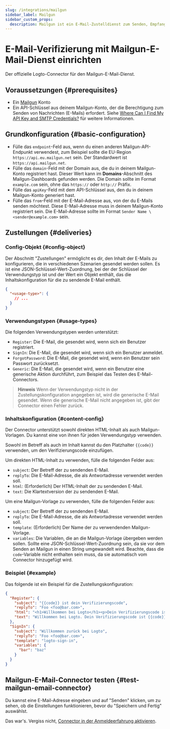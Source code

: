 ```yaml
---
slug: /integrations/mailgun
sidebar_label: Mailgun
sidebar_custom_props:
  description: Mailgun ist ein E-Mail-Zustelldienst zum Senden, Empfangen und Verfolgen von E-Mails.
---
```



# E-Mail-Verifizierung mit Mailgun-E-Mail-Dienst einrichten

Der offizielle Logto-Connector für den Mailgun-E-Mail-Dienst.

<GuideTip />

## Voraussetzungen \{#prerequisites}

- Ein [Mailgun](https://www.mailgun.com/) Konto
- Ein API-Schlüssel aus deinem Mailgun-Konto, der die Berechtigung zum Senden von Nachrichten (E-Mails) erfordert. Siehe [Where Can I Find My API Key and SMTP Credentials?](https://help.mailgun.com/hc/en-us/articles/203380100-Where-Can-I-Find-My-API-Key-and-SMTP-Credentials-) für weitere Informationen.

## Grundkonfiguration \{#basic-configuration}

- Fülle das `endpoint`-Feld aus, wenn du einen anderen Mailgun-API-Endpunkt verwendest, zum Beispiel sollte die EU-Region `https://api.eu.mailgun.net` sein. Der Standardwert ist `https://api.mailgun.net`.
- Fülle das `domain`-Feld mit der Domain aus, die du in deinem Mailgun-Konto registriert hast. Dieser Wert kann im **Domains**-Abschnitt des Mailgun-Dashboards gefunden werden. Die Domain sollte im Format `example.com` sein, ohne das `https://` oder `http://` Präfix.
- Fülle das `apiKey`-Feld mit dem API-Schlüssel aus, den du in deinem Mailgun-Konto generiert hast.
- Fülle das `from`-Feld mit der E-Mail-Adresse aus, von der du E-Mails senden möchtest. Diese E-Mail-Adresse muss in deinem Mailgun-Konto registriert sein. Die E-Mail-Adresse sollte im Format `Sender Name \<sender@example.com>` sein.

## Zustellungen \{#deliveries}

### Config-Objekt \{#config-object}

Der Abschnitt "Zustellungen" ermöglicht es dir, den Inhalt der E-Mails zu konfigurieren, die in verschiedenen Szenarien gesendet werden sollen. Es ist eine JSON-Schlüssel-Wert-Zuordnung, bei der der Schlüssel der Verwendungstyp ist und der Wert ein Objekt enthält, das die Inhaltskonfiguration für die zu sendende E-Mail enthält.

```json
{
  "<usage-type>": {
    // ...
  }
}
```

### Verwendungstypen \{#usage-types}

Die folgenden Verwendungstypen werden unterstützt:

- `Register`: Die E-Mail, die gesendet wird, wenn sich ein Benutzer registriert.
- `SignIn`: Die E-Mail, die gesendet wird, wenn sich ein Benutzer anmeldet.
- `ForgotPassword`: Die E-Mail, die gesendet wird, wenn ein Benutzer sein Passwort zurücksetzt.
- `Generic`: Die E-Mail, die gesendet wird, wenn ein Benutzer eine generische Aktion durchführt, zum Beispiel das Testen des E-Mail-Connectors.

> **Hinweis**
> Wenn der Verwendungstyp nicht in der Zustellungskonfiguration angegeben ist, wird die generische E-Mail gesendet. Wenn die generische E-Mail nicht angegeben ist, gibt der Connector einen Fehler zurück.

### Inhaltskonfiguration \{#content-config}

Der Connector unterstützt sowohl direkten HTML-Inhalt als auch Mailgun-Vorlagen. Du kannst eine von ihnen für jeden Verwendungstyp verwenden.

Sowohl im Betreff als auch im Inhalt kannst du den Platzhalter `{{code}}` verwenden, um den Verifizierungscode einzufügen.

Um direkten HTML-Inhalt zu verwenden, fülle die folgenden Felder aus:

- `subject`: Der Betreff der zu sendenden E-Mail.
- `replyTo`: Die E-Mail-Adresse, die als Antwortadresse verwendet werden soll.
- `html`: (Erforderlich) Der HTML-Inhalt der zu sendenden E-Mail.
- `text`: Die Klartextversion der zu sendenden E-Mail.

Um eine Mailgun-Vorlage zu verwenden, fülle die folgenden Felder aus:

- `subject`: Der Betreff der zu sendenden E-Mail.
- `replyTo`: Die E-Mail-Adresse, die als Antwortadresse verwendet werden soll.
- `template`: (Erforderlich) Der Name der zu verwendenden Mailgun-Vorlage.
- `variables`: Die Variablen, die an die Mailgun-Vorlage übergeben werden sollen. Sollte eine JSON-Schlüssel-Wert-Zuordnung sein, da sie vor dem Senden an Mailgun in einen String umgewandelt wird. Beachte, dass die `code`-Variable nicht enthalten sein muss, da sie automatisch vom Connector hinzugefügt wird.

### Beispiel \{#example}

Das folgende ist ein Beispiel für die Zustellungskonfiguration:

```json
{
  "Register": {
    "subject": "{{code}} ist dein Verifizierungscode",
    "replyTo": "Foo <foo@bar.com>",
    "html": "<h1>Willkommen bei Logto</h1><p>Dein Verifizierungscode ist {{code}}.</p>",
    "text": "Willkommen bei Logto. Dein Verifizierungscode ist {{code}}."
  },
  "SignIn": {
    "subject": "Willkommen zurück bei Logto",
    "replyTo": "Foo <foo@bar.com>",
    "template": "logto-sign-in",
    "variables": {
      "bar": "baz"
    }
  }
}
```

## Mailgun-E-Mail-Connector testen \{#test-mailgun-email-connector}

Du kannst eine E-Mail-Adresse eingeben und auf "Senden" klicken, um zu sehen, ob die Einstellungen funktionieren, bevor du "Speichern und Fertig" auswählst.

Das war's. Vergiss nicht, [Connector in der Anmeldeerfahrung aktivieren](/connectors/email-connectors/#enable-email-sign-up-or-sign-in).
